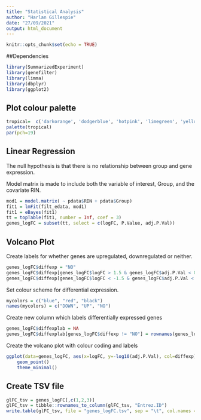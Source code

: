 ```yaml
---
title: "Statistical Analysis"
author: "Harlan Gillespie"
date: "27/09/2021"
output: html_document
---
```


```r
knitr::opts_chunk$set(echo = TRUE)
```

##Dependencies

```r
library(SummarizedExperiment)
library(genefilter)
library(limma)
library(dbplyr)
library(ggplot2)
```


## Plot colour palette

```r
tropical=  c('darkorange', 'dodgerblue', 'hotpink', 'limegreen', 'yellow')
palette(tropical)
par(pch=19)
```



## Linear Regression

The null hypothesis is that there is no relationship between group and gene expression.

Model matrix is made to include both the variable of interest, Group, and the covariate RIN.

```r
mod1 = model.matrix( ~ pdata$RIN + pdata$Group)
fit1 = lmFit(filt_edata, mod1)
fit1 = eBayes(fit1)
tt = topTable(fit1, number = Inf, coef = 3)
genes_logFC = subset(tt, select = c(logFC, P.Value, adj.P.Val))

```



## Volcano Plot

Create labels for whether genes are upregulated, downregulated or neither.

```r
genes_logFC$diffexp = "NO"
genes_logFC$diffexp[genes_logFC$logFC > 1.5 & genes_logFC$adj.P.Val < 0.05] = "UP"
genes_logFC$diffexp[genes_logFC$logFC < -1.5 & genes_logFC$adj.P.Val < 0.05] = "DOWN"

```


Set colour scheme for differential expression.

```r
mycolors = c("blue", "red", "black")
names(mycolors) = c("DOWN", "UP", "NO")
```

Create new column which labels differentially expressed genes

```r
genes_logFC$diffexplab = NA
genes_logFC$diffexplab[genes_logFC$diffexp != "NO"] = rownames(genes_logFC)[genes_logFC$diffexp != "NO"]

```


Create the volcano plot with colour coding and labels

```r

ggplot(data=genes_logFC, aes(x=logFC, y=-log10(adj.P.Val), col=diffexp)) + 
    geom_point()
    theme_minimal()
```


## Create TSV file 

```r
glFC_tsv = genes_logFC[,c(1,2,3)]
glFC_tsv = tibble::rownames_to_column(glFC_tsv, "Entrez.ID")
write.table(glFC_tsv, file = "genes_logFC.tsv", sep = "\t", col.names = colnames(glFC_tsv), row.names = FALSE)
```












